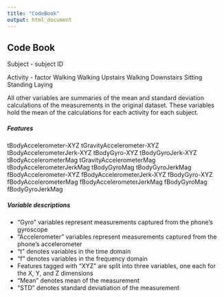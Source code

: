 ```yaml
---
title: "CodeBook"
output: html_document
---
```


## Code Book

Subject - subject ID

Activity - factor
        Walking
        Walking Upstairs
        Walking Downstairs
        Sitting
        Standing
        Laying
        
All other variables are summaries of the mean and standard deviation calculations of the measurements in the original dataset. These variables hold the mean of the calculations for each activity for each subject. 

##### Features

tBodyAccelerometer-XYZ
tGravityAccelerometer-XYZ
tBodyAccelerometerJerk-XYZ
tBodyGyro-XYZ
tBodyGyroJerk-XYZ
tBodyAccelerometerMag
tGravityAccelerometerMag
tBodyAccelerometerJerkMag
tBodyGyroMag
tBodyGyroJerkMag
fBodyAccelerometer-XYZ
fBodyAccelerometerJerk-XYZ
fBodyGyro-XYZ
fBodyAccelerometerMag
fBodyAccelerometerJerkMag
fBodyGyroMag
fBodyGyroJerkMag

##### Variable descriptions

* "Gyro" variables represent measurements captured from the phone's gyroscope
* "Accelerometer" variables represent measurements captured from the phone's accelerometer
* "t" denotes variables in the time domain
* "f" denotes variables in the frequency domain
* Features tagged with "XYZ" are split into three variables, one each for the X, Y, and Z dimensions
* "Mean" denotes mean of the measurement
* "STD" denotes standard deviatiation of the measurement


